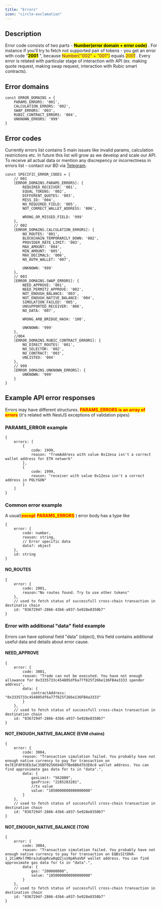 ```yaml
---
title: "Errors"
icon: "circle-exclamation"
---
```


## Description

Error code consists of two parts - <mark>**Number(error domain + error code)**</mark>
. For instance if you'll try to fetch not supported pair of tokens - you get an error with code "<mark>**2001**</mark>
", because <mark style="color:purple;">Number(''002" + "001")</mark>
 equals <mark style="color:purple;">2001</mark>
.  Every error is related with particular stage of interaction with API (ex. making quote request, making swap request, interaction with Rubic smart contracts).

## Error domains

```
const ERROR_DOMAINS = {
    PARAMS_ERRORS: '001',
    CALCULATION_ERRORS: '002',
    SWAP_ERRORS: '003',
    RUBIC_CONTRACT_ERRORS: '004',
    UNKNOWN_ERRORS: '999'
}
```

## Error codes

Currently errors list contains 5 main issues like invalid params, calculation restrictions etc. In future this list will grow as we develop and scale our API. To receive all actual data or mention any discrepency or incorrectness in errors list - contact our BD via [Telegram](https://t.me/RubicPartnershipBot). 

```
const SPECIFIC_ERROR_CODES = {
    // 001
    [ERROR_DOMAINS.PARAMS_ERRORS]: {
        REQUIRED_RECEIVER: '001',
        EQUAL_TOKENS: '002',
        DIFFERENT_QUOTES: '003',
        MISS_ID: '004',
        NO_REQUIRED_FIELD: '005',
        NOT_CORRECT_WALLET_ADDRESS: '006',

        WRONG_OR_MISSED_FIELD: '999'
    },
    // 002
    [ERROR_DOMAINS.CALCULATION_ERRORS]: {
        NO_ROUTES: '001',
        BLOCKCHAIN_TEMPORARILY_DOWN: '002',
        PROVIDER_RATE_LIMIT: '003',
        MAX_AMOUNT: '004',
        MIN_AMOUNT: '005',
        MAX_DECIMALS: '006',
        NO_AUTH_WALLET: '007',

        UNKNOWN: '999'
    },
    // 003
    [ERROR_DOMAINS.SWAP_ERRORS]: {
        NEED_APPROVE: '001',
        NEED_PERMIT2_APPROVE: '002',
        NOT_ENOUGH_BALANCE: '003',
        NOT_ENOUGH_NATIVE_BALANCE: '004',
        SIMULATION_FAILED: '005',
        UNSUPPORTED_RECEIVER: '006',
        NO_DATA: '007',

        WRONG_ARB_BRIDGE_HASH: '100',

        UNKNOWN: '999'
    },
    //004
    [ERROR_DOMAINS.RUBIC_CONTRACT_ERRORS]: {
        NO_DIRECT_ROUTES: '001',
        NO_SELECTOR: '002',
        NO_CONTRACT: '003',
        UNLISTED: '004'
    },
    // 999
    [ERROR_DOMAINS.UNKNOWN_ERRORS]: {
        UNKNOWN: '999'
    }
}
```

## Example API error responses

Errors may have different structures. <mark style="color:red;">**PARAMS_ERRORS is an array of errors**</mark>
(it's related with NestJS exceptions of validation pipes)

### PARAMS_ERROR example

```
{
    errors: [
        {
            code: 1999,
            reason: "fromAddress with value 0x12esa isn't a correct wallet address for ETH network"
        },
        {
            code: 1999,
            reason: "receiver with value 0x12esa isn't a correct address in POLYGON"
        }
    ]
}
```

### Common error example

A usual(<mark style="color:red;">**except**</mark>
 <mark style="color:red;">**PARAMS_ERRORS**</mark>
) error body has a type like

```
{
    error: {
        code: number,
        reason: string,
        // Error specific data
        data?: object
    },
    id: string
}
```

#### NO_ROUTES

```
{
    error: {
        code: 2001,
        reason:"No routes found. Try to use other tokens" 
    },
    // used to fetch status of successfull cross-chain transaction in destinatio chain
    id: "0367294f-2866-43b6-a937-5e928e8350b7" 
}
```

### Error with additional "data" field example

Errors can have optional field "data" (object), this field contains additional useful data and details about error cause.

#### NEED_APPROVE

```
{
    error: {
        code: 3001,
        reason: "Trade can not be executed. You have not enough allowance for 0x3335733c454805df6a77f825f266e136FB4a3333 spender address",
        data: {
            contractAddress: "0x3335733c454805df6a77f825f266e136FB4a3333"        
        }
    },
    // used to fetch status of successfull cross-chain transaction in destination chain
    id: "0367294f-2866-43b6-a937-5e928e8350b7" 
}
```

#### NOT_ENOUGH_NATIVE_BALANCE (EVM chains)

```
{
    error: {
        code: 3004,
        reason: "Transaction simulation failed. You probably have not enough native currency to pay for transaction on 0x7E1FdF03Eb3aC35BF0256694D7fBe6B6d7b3E0c8 wallet address. You can find approximate gas data for tx in "data".",
        data: {
            gasLimit: "562800",
            gasPrice: "2285283281",
            //tx value
            value: "1050000000000000000"      
        }
    },
    // used to fetch status of successfull cross-chain transaction in destination chain
    id: "0367294f-2866-43b6-a937-5e928e8350b7" 
}
```

#### NOT_ENOUGH_NATIVE_BALANCE (TON)

```
{
    error: {
        code: 3004,
        reason: "Transaction simulation failed. You probably have not enough native currency to pay for transaction on EQBsSItDkR-1_2CiAMxl7MDraJuEopRcw0qQZjso9pAhaVbF wallet address. You can find approximate gas data for tx in "data".",
        data: {
            gas: "200000000",
            value: "1050000000000000000"      
        }
    },
    // used to fetch status of successfull cross-chain transaction in destination chain
    id: "0367294f-2866-43b6-a937-5e928e8350b7" 
}
```